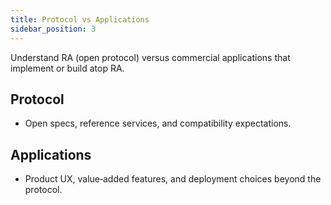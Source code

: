 ```yaml
---
title: Protocol vs Applications
sidebar_position: 3
---
```


Understand RA (open protocol) versus commercial applications that implement or build atop RA.

## Protocol
- Open specs, reference services, and compatibility expectations.

## Applications
- Product UX, value‑added features, and deployment choices beyond the protocol.
